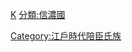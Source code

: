 {{Catnav|頁面分類|人物|各國人物|日本人|日本氏族}}
{{Catnav|頁面分類|...|系譜學|姓氏|日本氏族}}
{{Catnav|頁面分類|...|家世與傳承|家族|日本氏族}}

{{catmore}}

[[分類:加藤氏|K]]
[[分類:信濃國|分類:信濃國]]
[[Category:江戶時代陪臣氏族|Category:江戶時代陪臣氏族]]
